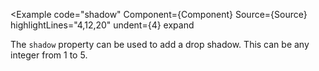
<Example
  code="shadow"
  Component={Component}
  Source={Source}
  highlightLines="4,12,20"
  undent={4}
  expand
>
  The `shadow` property can be used to add a drop shadow. This can be any
  integer from 1 to 5.
</Example>
